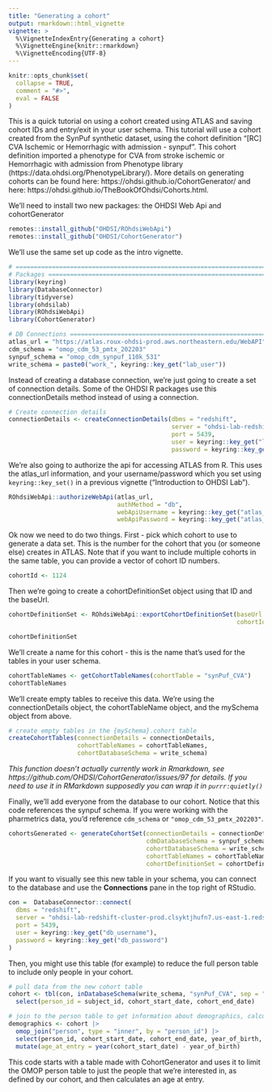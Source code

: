 ```yaml
---
title: "Generating a cohort"
output: rmarkdown::html_vignette
vignette: >
  %\VignetteIndexEntry{Generating a cohort}
  %\VignetteEngine{knitr::rmarkdown}
  %\VignetteEncoding{UTF-8}
---
```


```r
knitr::opts_chunk$set(
  collapse = TRUE,
  comment = "#>",
  eval = FALSE
)
```

This is a quick tutorial on using a cohort created using ATLAS and saving
cohort IDs and entry/exit in your user schema. This tutorial will use a cohort
created from the SynPuf synthetic dataset, using the cohort definition
"[RC] CVA Ischemic or Hemorrhagic with admission - synpuf". This cohort definition
imported a phenotype for CVA from stroke ischemic or Hemorrhagic with admission from 
Phenotype library (https://data.ohdsi.org/PhenotypeLibrary/). More details on generating
cohorts can be found here: https://ohdsi.github.io/CohortGenerator/ and here: https://ohdsi.github.io/TheBookOfOhdsi/Cohorts.html. 

We'll need to install two new packages: the OHDSI Web Api and cohortGenerator

```r
remotes::install_github("OHDSI/ROhdsiWebApi")
remotes::install_github("OHDSI/CohortGenerator")
```

We'll use the same set up code as the intro vignette. 

```r
# ==============================================================================
# Packages =====================================================================
library(keyring)
library(DatabaseConnector)
library(tidyverse)
library(ohdsilab)
library(ROhdsiWebApi)
library(CohortGenerator)

# DB Connections ===============================================================
atlas_url = "https://atlas.roux-ohdsi-prod.aws.northeastern.edu/WebAPI"
cdm_schema = "omop_cdm_53_pmtx_202203"
synpuf_schema = "omop_cdm_synpuf_110k_531"
write_schema = paste0("work_", keyring::key_get("lab_user"))
```

Instead of creating a database connection, we're just going to create a set of connection
details. Some of the OHDSI R packages use this connectionDetails method instead of
using a connection. 

```r
# Create connection details
connectionDetails <- createConnectionDetails(dbms = "redshift",
                                             server = "ohdsi-lab-redshift-cluster-prod.clsyktjhufn7.us-east-1.redshift.amazonaws.com/ohdsi_lab",
                                             port = 5439,
                                             user = keyring::key_get("lab_user"),
                                             password = keyring::key_get("lab_password"))

```

We're also going to authorize the api for accessing ATLAS from R. This uses the
atlas_url information, and your username/password which you set using `keyring::key_set()`
in a previous vignette ("Introduction to OHDSI Lab"). 

```r
ROhdsiWebApi::authorizeWebApi(atlas_url, 
                              authMethod = "db", 
                              webApiUsername = keyring::key_get("atlas_username"), 
                              webApiPassword = keyring::key_get("atlas_password"))
```


Ok now we need to do two things. First - pick which cohort to use to generate 
a data set. This is the number for the cohort that you (or someone else) creates
in ATLAS. Note that if you want to include multiple cohorts in the same table, 
you can provide a vector of cohort ID numbers.

```r
cohortId <- 1124
```

Then we're going to create a cohortDefinitionSet object using that ID and the baseUrl.

```r
cohortDefinitionSet <- ROhdsiWebApi::exportCohortDefinitionSet(baseUrl = atlas_url,
                                                               cohortIds = cohortId)

cohortDefinitionSet
```

We'll create a name for this cohort - this is the name that's used for the tables
in your user schema.

```r
cohortTableNames <- getCohortTableNames(cohortTable = "synPuf_CVA")
cohortTableNames
```

We'll create empty tables to receive this data. We're using the connectionDetails
object, the cohortTableName object, and the mySchema object from above. 

```r
# create empty tables in the {mySchema}.cohort table
createCohortTables(connectionDetails = connectionDetails,
                   cohortTableNames = cohortTableNames,
                   cohortDatabaseSchema = write_schema)
```

*This function doesn't actually currently work in Rmarkdown, see https://github.com/OHDSI/CohortGenerator/issues/97 
for details. If you need to use it in RMarkdown supposedly you can wrap it in 
`purrr:quietly()`*

Finally, we'll add everyone from the database to our cohort. Notice that this code
references the synpuf schema. If you were working with the pharmetrics data, you'd
reference `cdm_schema` or `"omop_cdm_53_pmtx_202203"`.

```r
cohortsGenerated <- generateCohortSet(connectionDetails = connectionDetails,
                                      cdmDatabaseSchema = synpuf_schema,
                                      cohortDatabaseSchema = write_schema,
                                      cohortTableNames = cohortTableNames,
                                      cohortDefinitionSet = cohortDefinitionSet)
```

If you want to visually see this new table in your schema, you can connect to the database and use the **Connections** pane
in the top right of RStudio. 

```r
con =  DatabaseConnector::connect(
  dbms = "redshift",
  server = "ohdsi-lab-redshift-cluster-prod.clsyktjhufn7.us-east-1.redshift.amazonaws.com/ohdsi_lab",
  port = 5439,
  user = keyring::key_get("db_username"),
  password = keyring::key_get("db_password")
)
```

Then, you might use this table (for example) to reduce the full person table to include only
people in your cohort.

```r
# pull data from the new cohort table
cohort <- tbl(con, inDatabaseSchema(write_schema, "synPuf_CVA", sep = ".")) |>
  select(person_id = subject_id, cohort_start_date, cohort_end_date)

# join to the person table to get information about demographics, calculate age at cohrt entry
demographics <- cohort |> 
  omop_join("person", type = "inner", by = "person_id") |> 
  select(person_id, cohort_start_date, cohort_end_date, year_of_birth, gender = gender_source_value) |> 
  mutate(age_at_entry = year(cohort_start_date) - year_of_birth)

```

This code starts with a table made with CohortGenerator and uses it to limit the OMOP person table
to just the people that we're interested in, as defined by our cohort, and then calculates an age at entry. 
